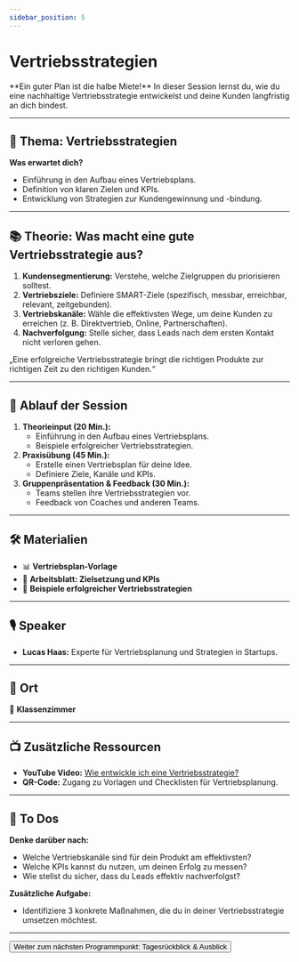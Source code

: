 ```yaml
---
sidebar_position: 5
---
```


# Vertriebsstrategien

<Admonition type="info" icon="📊">
  **Ein guter Plan ist die halbe Miete!** In dieser Session lernst du, wie du
  eine nachhaltige Vertriebsstrategie entwickelst und deine Kunden
  langfristig an dich bindest.
</Admonition>

---

## 🎯 **Thema:** Vertriebsstrategien

**Was erwartet dich?**

- Einführung in den Aufbau eines Vertriebsplans.
- Definition von klaren Zielen und KPIs.
- Entwicklung von Strategien zur Kundengewinnung und -bindung.

---

## 📚 **Theorie: Was macht eine gute Vertriebsstrategie aus?**

1. **Kundensegmentierung:** Verstehe, welche Zielgruppen du priorisieren solltest.
2. **Vertriebsziele:** Definiere SMART-Ziele (spezifisch, messbar, erreichbar, relevant, zeitgebunden).
3. **Vertriebskanäle:** Wähle die effektivsten Wege, um deine Kunden zu erreichen (z. B. Direktvertrieb, Online, Partnerschaften).
4. **Nachverfolgung:** Stelle sicher, dass Leads nach dem ersten Kontakt nicht verloren gehen.

<Admonition type="quote" icon="💡">
  „Eine erfolgreiche Vertriebsstrategie bringt die richtigen Produkte zur
  richtigen Zeit zu den richtigen Kunden.“
</Admonition>

---

## 📝 **Ablauf der Session**

1. **Theorieinput (20 Min.):**
   - Einführung in den Aufbau eines Vertriebsplans.
   - Beispiele erfolgreicher Vertriebsstrategien.
2. **Praxisübung (45 Min.):**
   - Erstelle einen Vertriebsplan für deine Idee.
   - Definiere Ziele, Kanäle und KPIs.
3. **Gruppenpräsentation & Feedback (30 Min.):**
   - Teams stellen ihre Vertriebsstrategien vor.
   - Feedback von Coaches und anderen Teams.

---

## 🛠️ **Materialien**

- 📊 **Vertriebsplan-Vorlage**
- 📝 **Arbeitsblatt: Zielsetzung und KPIs**
- 📄 **Beispiele erfolgreicher Vertriebsstrategien**

---

## 🎙️ **Speaker**

- **Lucas Haas:** Experte für Vertriebsplanung und Strategien in Startups.

---

## 📍 **Ort**

📍 **Klassenzimmer**

---

## 📺 **Zusätzliche Ressourcen**

- **YouTube Video:** [Wie entwickle ich eine Vertriebsstrategie?](https://www.youtube.com/watch?v=Ve4thmu-4JI)
- **QR-Code:** Zugang zu Vorlagen und Checklisten für Vertriebsplanung.

---

## 🚀 **To Dos**

**Denke darüber nach:**

- Welche Vertriebskanäle sind für dein Produkt am effektivsten?
- Welche KPIs kannst du nutzen, um deinen Erfolg zu messen?
- Wie stellst du sicher, dass du Leads effektiv nachverfolgst?

**Zusätzliche Aufgabe:**

- Identifiziere 3 konkrete Maßnahmen, die du in deiner Vertriebsstrategie umsetzen möchtest.

---

<Button destination="/roadmap/docs/startup-basics/yfn-school/day3/summary">
  Weiter zum nächsten Programmpunkt: Tagesrückblick & Ausblick
</Button>
